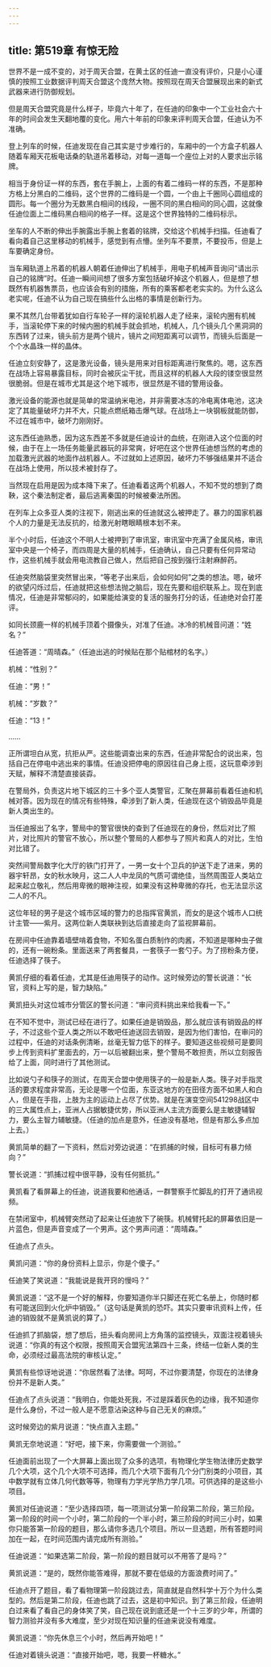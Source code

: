 ```yaml
---
---
---
```

title: 第519章 有惊无险
---



世界不是一成不变的，对于周天合盟，在黄土区的任迪一直没有评价，只是小心谨慎的按照工业数据评判周天合盟这个庞然大物。按照现在周天合盟展现出来的新式武器来进行防御规划。

但是周天合盟究竟是什么样子，毕竟六十年了，在任迪的印象中一个工业社会六十年的时间会发生天翻地覆的变化。用六十年前的印象来评判周天合盟，任迪认为不准确。

登上列车的时候，任迪发现在自己其实是寸步难行的，车厢中的一个方盒子机器人随着车厢天花板电话桑的轨道吊着移动，对每一道每一个座位上对的人要求出示铭牌。

相当于身份证一样的东西，套在手腕上，上面的有着二维码一样的东西，不是那种方格上分黑白的二维码，这个世界的二维码是一个圆，一个由上千圈同心圆组成的圆形。每一个圈分为无数黑白相间的线段，一圈不同的黑白相间的同心圆，这就像任迪位面上二维码黑白相间的格子一样。这是这个世界独特的二维码标示。

坐车的人不断的伸出手腕露出手腕上套着的铭牌，交给这个机械手扫描。任迪看了看向着自己这里移动的机械手，感觉到有点懵。坐列车不要票，不要投币，但是上车要确定身份。

当车厢轨道上吊着的机器人朝着任迪伸出了机械手，用电子机械声音询问“请出示自己的铭牌”时。任迪一瞬间间想了很多方案包括破坏掉这个机器人，但是想了想既然有机器售票员，也应该会有别的措施，所有的乘客都老老实实的。为什么这么老实呢，任迪不认为自己现在搞些什么出格的事情是创新行为。

果不其然几台带着犹如自行车轮子一样的滚轮机器人走了经来，滚轮内圈有机械手，当滚轮停下来的时候内圈的机械手就会抓地，机械人，几个镜头几个黑洞洞的东西转了过来，镜头前方是两个镜片，镜片之间短距离可以调节，而镜头后面是一个个水晶珠一样的晶体。

任迪立刻安静了，这是激光设备，镜头是用来对目标距离进行聚焦的。嗯，这东西在战场上容易暴露目标，同时会被灰尘干扰，而且这样的机器人大段的镂空很显然很脆弱。但是在城市尤其是这个地下城市，很显然是不错的警用设备。

激光设备的能源也就是简单的常温纳米电池，并非需要冰冻的冷电离体电池，这决定了其能量破坏力并不大，只能点燃纸箱击爆气球。在战场上一块钢板就能防御，不过在城市中，破坏力刚刚好。

这东西任迪熟悉，因为这东西差不多就是任迪设计的血统，在刚进入这个位面的时候，由于在上一场任务能量武器玩的非常爽，好吧在这个世界任迪想当然的考虑的加载激光武器的地面作战机器人。不过就如上述原因，破坏力不够强结果并不适合在战场上使用，所以技术被封存了。

当然现在启用是因为成本降下来了。任迪看着这两个机器人，不知不觉的想到了商鞅，这个秦法制定者，最后逃离秦国的时候被秦法所困。

在列车上众多亚人类的注视下，刚逃出来的任迪就这么被押走了。暴力的国家机器个人的力量是无法反抗的，给激光射瞎眼睛根本划不来。

半个小时后，任迪这个不明人士被押到了审讯室，审讯室中充满了金属风格，审讯室中央是一个椅子，而四周是大量的机械手，任迪确认，自己只要有任何异常动作，这些机械手就会用电流教自己做人，然后把自己按到强行注射麻醉药。

任迪突然脑袋里突然冒出来，“等老子出来后，会如何如何”之类的想法。嗯，破坏的欲望闪烁过后，任迪就把这些想法抛之脑后，现在先要和组织联系上。现在到底情况，任迪是非常郁闷的，如果能给演变的复活的服务打分的话，任迪绝对会打差评。

如同长颈鹿一样的机械手顶着个摄像头，对准了任迪。冰冷的机械音问道：“姓名？”

任迪答道：“周晴森。”（任迪出逃的时候贴在那个贴棺材的名字。）

机械：“性别？”

任迪：“男！”

机械：“岁数？”

任迪：“13！”

……

正所谓坦白从宽，抗拒从严。这些能调查出来的东西，任迪非常配合的说出来，包括自己在停电中逃出来的事情。任迪没把停电的原因往自己身上揽，这玩意牵涉到天赋，解释不清楚直接装孬。

在警局外，负责这片地下城区的三十多个亚人类警官，汇聚在屏幕前看着任迪和机械对答。因为现在的情况有些特殊，牵涉到了新人类，任迪现在这个销毁品毕竟是新人类出生的。

当任迪报出了名字，警局中的警官很快的查到了任迪现在的身份，然后对比了照片，对比照片的警官不放心，所以整个警局的人都参与了照片和真人的对比，生怕对比错了。

突然间警局数字化大厅的铁门打开了，一男一女十个卫兵的护送下走了进来，男的器宇轩昂，女的秋水映月，这二人人中龙凤的气质可谓绝佳，当然周围亚人类站立起来起立敬礼，然后用卑微的眼神注视，如果没有这种卑微的存托，也无法显示这二人的不凡。

这位年轻的男子是这个城市区域的警力的总指挥官黄凯，而女的是这个城市人口统计主管——紫月。这两位新人类联袂到达后直接走向了监视屏幕前。

在房间中任迪靠着墙壁啃着食物，不知名蛋白质制作的肉酱，不知道是哪种虫子做的，还有一碗粉条。里面送来了两套餐具，一套筷子一套勺子。为了捞粉条方便，任迪选择了筷子。

黄凯仔细的看着任迪，尤其是任迪用筷子的动作。这时候旁边的警长说道：“长官，资料上写的是，智力缺陷。”

黄凯扭头对这位城市分管区的警长问道：“审问资料挑出来给我看一下。”

在不知不觉中，测试已经在进行了。如果任迪是销毁品，那么就应该有销毁品的样子，不过这些个亚人类之所以不敢吧任迪送回去销毁，是因为他们害怕，在审问的过程中，任迪的对话条例清晰，丝毫无智力低下的样子。要知道这些视频可是要同步上传到资料扩里面去的，万一以后被翻出来，整个警局不敢担责，所以立刻报告给了上面，同时进行了其他测试。

比如说勺子和筷子的测试，在周天合盟中使用筷子的一般是新人类。筷子对手指灵活的要求程度非常高，无论是哪一个位面，东亚这地方的在田径方面不如黑人和白人，但是在手指，上肢为主的运动上占尽了优势。就是在演变空间541298战区中的三大属性点上，亚洲人占据敏捷优势，所以亚洲人主流方面要么是主敏捷辅智力，要么主智力辅敏捷。（任迪的加点是意外，任迪没有基地，但是有那么多点加上去。）

黄凯简单的翻了一下资料，然后对旁边说道：“在抓捕的时候，目标可有暴力倾向？”

警长说道：“抓捕过程中很平静，没有任何抵抗。”

黄凯看了看屏幕上的任迪，说道我要和他通话，一群警察手忙脚乱的打开了通讯视频。

在禁闭室中，机械臂突然动了起来让任迪放下了碗筷。机械臂托起的屏幕依旧是一片蓝色，但是声音变成了一个男声。这个男声问道：“周晴森。”

任迪点了点头。

黄凯问道：“你的身份资料上显示，你是个傻子。”

任迪笑了笑说道：“我能说是我开窍的慢吗？”

黄凯说道：“这不是一个好的解释，你要知道你半只脚还在死亡名册上，你随时都有可能送回到火化炉中销毁。”（这句话是黄凯的恐吓。其实只要审讯资料上传，任迪的销毁就不是黄凯说的算了。）

任迪抓了抓脑袋，想了想后，扭头看向房间上方角落的监控镜头，双面注视着镜头说道：“你真的有这个权限，按照周天合盟宪法第四十三条，终结一位新人类的生命，必须经过最高法院的审核认定。”

黄凯有些惊讶地说道：“你居然看了法律。呵呵，不过你要清楚，你现在的法律身份并不是新人类。”

任迪点了点头说道：“我明白，你能处死我，不过是踩着灰色的边缘，我不知道你是什么身份，不过一般人是不愿意沾染这种与自己无关的麻烦。”

这时候旁边的紫月说道：“快点直入主题。”

黄凯无奈地说道：“好吧，接下来，你需要做一个测验。”

任迪面前出现了一个大屏幕上面出现了众多的选项，有物理化学生物法律历史数学几个大项，这个几个大项不可选择，而几个大项下面有几个分门别类的小项目，其中数学就有立体几何代数等等，物理有力学光学热力学几项。可供选择的是这些小项目。

黄凯对任迪说道：“至少选择四项，每一项测试分第一阶段第二阶段，第三阶段。第一阶段的时间一个小时，第二阶段的一个半小时，第三阶段的时间三小时，如果你只能答第一阶段的题目，那么请你多选几个项目。所以一旦选题，所有答题时间加在一起，在时间范围内请完成所有测验。”

任迪说道：“如果选第二阶段，第一阶段的题目就可以不用答了是吗？”

黄凯说道：“是的，既然你能答难得，那就不要在低级的方面浪费时间了。”

任迪点开了题目，看了看物理第一阶段跳过去，简直就是自然科学十万个为什么类型的。然后是第二阶段，任迪也跳了过去，这是初中知识。到了第三阶段，任迪明白过来看了看自己的身体笑了笑，自己现在说到底还是一个十三岁的少年，所谓的智力测验并没有多大难度，至少对现在知识量的任迪来说没有难度。

黄凯说道：“你先休息三个小时，然后再开始吧！”

任迪对着镜头说道：“直接开始吧，嗯，我要一杯糖水。”
